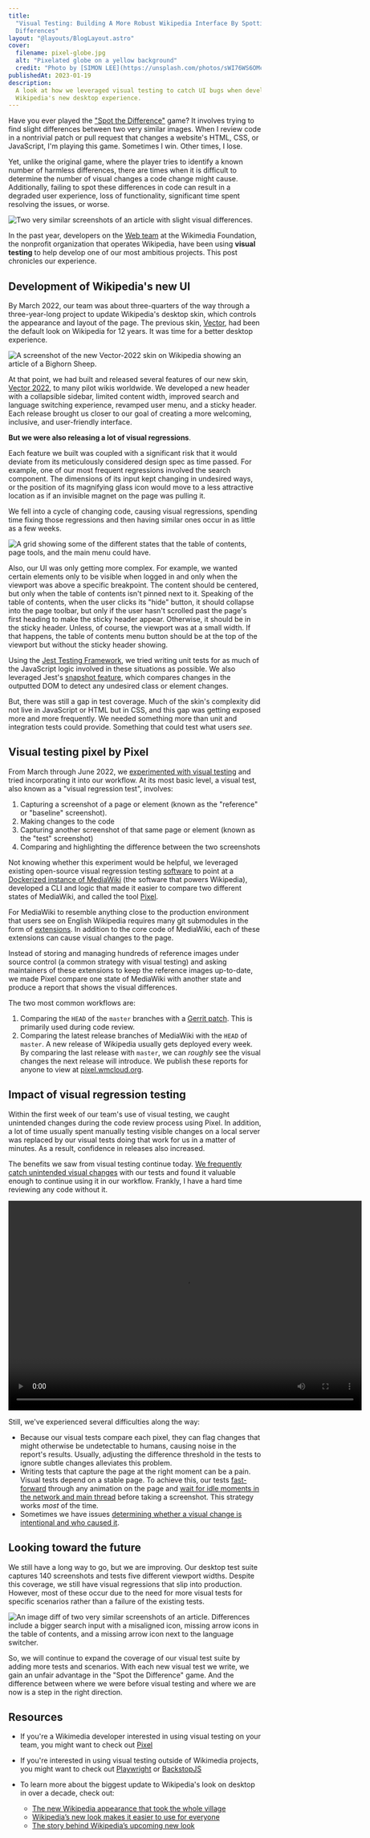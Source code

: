 ```yaml
---
title:
  "Visual Testing: Building A More Robust Wikipedia Interface By Spotting the
  Differences"
layout: "@layouts/BlogLayout.astro"
cover:
  filename: pixel-globe.jpg
  alt: "Pixelated globe on a yellow background"
  credit: "Photo by [SIMON LEE](https://unsplash.com/photos/sWI76WS6OMc)"
publishedAt: 2023-01-19
description:
  A look at how we leveraged visual testing to catch UI bugs when developing
  Wikipedia's new desktop experience.
---
```



Have you ever played the
["Spot the Difference"](https://en.wikipedia.org/wiki/Spot_the_difference) game?
It involves trying to find slight differences between two very similar images.
When I review code in a nontrivial patch or pull request that changes a
website's HTML, CSS, or JavaScript, I'm playing this game. Sometimes I win.
Other times, I lose.

Yet, unlike the original game, where the player tries to identify a known number
of harmless differences, there are times when it is difficult to determine the
number of visual changes a code change might cause. Additionally, failing to
spot these differences in code can result in a degraded user experience, loss of
functionality, significant time spent resolving the issues, or worse.

<Image
  src={referenceAndTest}
  alt="Two very similar screenshots of an article with slight visual differences."
  caption="Can you spot the differences between these two images? See the end of this article for the answer!"
/>

In the past year, developers on the
[Web team](https://www.mediawiki.org/wiki/Reading/Web) at the Wikimedia
Foundation, the nonprofit organization that operates Wikipedia, have been using
**visual testing** to help develop one of our most ambitious projects. This post
chronicles our experience.

## Development of Wikipedia's new UI

By March 2022, our team was about three-quarters of the way through a
three-year-long project to update Wikipedia's desktop skin, which controls the
appearance and layout of the page. The previous skin,
[Vector](https://www.mediawiki.org/wiki/Skin:Vector), had been the default look
on Wikipedia for 12 years. It was time for a better desktop experience.

<Image
  src={vector2022}
  alt="A screenshot of the new Vector-2022 skin on Wikipedia showing an article of a Bighorn Sheep."
  caption="The biggest update to Wikipedia's desktop look in over a decade: Vector-2022"
/>

At that point, we had built and released several features of our new skin,
[Vector 2022](https://www.mediawiki.org/wiki/Skin:Vector/2022), to many pilot
wikis worldwide. We developed a new header with a collapsible sidebar, limited
content width, improved search and language switching experience, revamped user
menu, and a sticky header. Each release brought us closer to our goal of
creating a more welcoming, inclusive, and user-friendly interface.

**But we were also releasing a lot of visual regressions**.

Each feature we built was coupled with a significant risk that it would deviate
from its meticulously considered design spec as time passed. For example, one of
our most frequent regressions involved the search component. The dimensions of
its input kept changing in undesired ways, or the position of its magnifying
glass icon would move to a less attractive location as if an invisible magnet on
the page was pulling it.

We fell into a cycle of changing code, causing visual regressions, spending time
fixing those regressions and then having similar ones occur in as little as a
few weeks.

<Image
  src={complexStates}
  alt="A grid showing some of the different states that the table of contents, page tools, and the main menu could have."
  caption="A grid showing eight different states that the table of contents, page tools, and the main menu could have."
/>

Also, our UI was only getting more complex. For example, we wanted certain
elements only to be visible when logged in and only when the viewport was above
a specific breakpoint. The content should be centered, but only when the table
of contents isn't pinned next to it. Speaking of the table of contents, when the
user clicks its "hide" button, it should collapse into the page toolbar, but
only if the user hasn't scrolled past the page's first heading to make the
sticky header appear. Otherwise, it should be in the sticky header. Unless, of
course, the viewport was at a small width. If that happens, the table of
contents menu button should be at the top of the viewport but without the sticky
header showing.

Using the [Jest Testing Framework](https://jestjs.io/), we tried writing unit
tests for as much of the JavaScript logic involved in these situations as
possible. We also leveraged Jest's
[snapshot feature](https://jestjs.io/docs/snapshot-testing), which compares
changes in the outputted DOM to detect any undesired class or element changes.

But, there was still a gap in test coverage. Much of the skin's complexity did
not live in JavaScript or HTML but in CSS, and this gap was getting exposed more
and more frequently. We needed something more than unit and integration tests
could provide. Something that could test what users _see_.

## Visual testing pixel by Pixel

From March through June 2022, we
[experimented with visual testing](https://phabricator.wikimedia.org/T302246)
and tried incorporating it into our workflow. At its most basic level, a visual
test, also known as a "visual regression test", involves:

1. Capturing a screenshot of a page or element (known as the "reference" or
   "baseline" screenshot).
2. Making changes to the code
3. Capturing another screenshot of that same page or element (known as the
   "test" screenshot)
4. Comparing and highlighting the difference between the two screenshots

Not knowing whether this experiment would be helpful, we leveraged existing
open-source visual regression testing
[software](https://github.com/garris/BackstopJS) to point at a
[Dockerized instance of MediaWiki](https://www.mediawiki.org/wiki/MediaWiki-Docker)
(the software that powers Wikipedia), developed a CLI and logic that made it
easier to compare two different states of MediaWiki, and called the tool
[Pixel](https://github.com/wikimedia/pixel).

For MediaWiki to resemble anything close to the production environment that
users see on English Wikipedia requires many git submodules in the form of
[extensions](https://www.mediawiki.org/wiki/Manual:Extensions). In addition to
the core code of MediaWiki, each of these extensions can cause visual changes to
the page.

Instead of storing and managing hundreds of reference images under source
control (a common strategy with visual testing) and asking maintainers of these
extensions to keep the reference images up-to-date, we made Pixel compare one
state of MediaWiki with another state and produce a report that shows the visual
differences.

The two most common workflows are:

1. Comparing the `HEAD` of the `master` branches with a
   [Gerrit patch](https://gerrit.wikimedia.org/). This is primarily used during
   code review.
2. Comparing the latest release branches of MediaWiki with the `HEAD` of
   `master`. A new release of Wikipedia usually gets deployed every week. By
   comparing the last release with `master`, we can _roughly_ see the visual
   changes the next release will introduce. We publish these reports for anyone
   to view at [pixel.wmcloud.org](https://pixel.wmcloud.org/).

## Impact of visual regression testing

Within the first week of our team's use of visual testing, we caught unintended
changes during the code review process using Pixel. In addition, a lot of time
usually spent manually testing visible changes on a local server was replaced by
our visual tests doing that work for us in a matter of minutes. As a result,
confidence in releases also increased.

The benefits we saw from visual testing continue today.
[We frequently catch unintended visual changes](https://www.mediawiki.org/wiki/Reading/Web/Release_timeline/Visual_Changes)
with our tests and found it valuable enough to continue using it in our
workflow. Frankly, I have a hard time reviewing any code without it.

<Video
  description="Video showing a failed visual test with a difference in spacing between the title of the article and the table of contents icon button, as well as a difference in the width of the table of contents. In the video, the user can see the reference, the test image, and the differences highlighted in pink."
  width="704"
  height="418"
  src={visualTestDemo}
/>

Still, we've experienced several difficulties along the way:

- Because our visual tests compare each pixel, they can flag changes that might
  otherwise be undetectable to humans, causing noise in the report's results.
  Usually, adjusting the difference threshold in the tests to ignore subtle
  changes alleviates this problem.
- Writing tests that capture the page at the right moment can be a pain. Visual
  tests depend on a stable page. To achieve this, our tests
  [fast-forward](https://github.com/wikimedia/pixel/blob/474fd24e81ddb39f60b09ca2ed69e67c3d4f8774/src/engine-scripts/puppet/fastForwardAnimations.js)
  through any animation on the page and
  [wait for idle moments in the network and main thread](https://github.com/wikimedia/pixel/blob/474fd24e81ddb39f60b09ca2ed69e67c3d4f8774/src/engine-scripts/puppet/onReady.js#L51-L54)
  before taking a screenshot. This strategy works _most_ of the time.
- Sometimes we have issues
  [determining whether a visual change is intentional and who caused it](https://phabricator.wikimedia.org/T320303).

## Looking toward the future

We still have a long way to go, but we are improving. Our desktop test suite
captures 140 screenshots and tests five different viewport widths. Despite this
coverage, we still have visual regressions that slip into production. However,
most of these occur due to the need for more visual tests for specific scenarios
rather than a failure of the existing tests.

<Image
  src={testDiff}
  alt="An image diff of two very similar screenshots of an article. Differences include a bigger search input with a misaligned icon, missing arrow icons in the table of contents, and a missing arrow icon next to the language switcher."
  caption="Highlighted in pink, there are three visual regressions from the set of images shown in the introduction of this article."
/>

So, we will continue to expand the coverage of our visual test suite by adding
more tests and scenarios. With each new visual test we write, we gain an unfair
advantage in the "Spot the Difference" game. And the difference between where we
were before visual testing and where we are now is a step in the right
direction.

## Resources

- If you're a Wikimedia developer interested in using visual testing on your
  team, you might want to check out [Pixel](https://github.com/wikimedia/pixel)

- If you're interested in using visual testing outside of Wikimedia projects,
  you might want to check out [Playwright](https://playwright.dev/) or
  [BackstopJS](https://github.com/garris/BackstopJS)

- To learn more about the biggest update to Wikipedia's look on desktop in over
  a decade, check out:
  - [The new Wikipedia appearance that took the whole village](https://jdlrobson.com/posts/2023-01-17_the-new-wikipedia-appearance-that-took-a-whole-village)
  - [Wikipedia’s new look makes it easier to use for everyone](https://diff.wikimedia.org/2023/01/18/wikipedias-new-look-makes-it-easier-to-use-for-everyone/)
  - [The story behind Wikipedia’s upcoming new look](https://diff.wikimedia.org/2021/08/12/the-story-behind-wikipedias-upcoming-new-look/)
